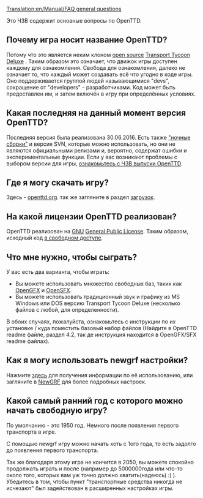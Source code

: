 [[Translation:en/Manual/FAQ general questions]]

{{ru/FAQmenu}}

Это ЧЗВ содержит основные вопросы по OpenTTD.

==Почему игра носит название OpenTTD?==
Потому что это является неким клоном [http://www.opensource.org/ open source] [[ru/Archive/OpenTTD/Transport Tycoon Deluxe|Transport Tycoon Deluxe]] .
Таким образом это означает, что движок игры доступен каждому для ознакомления.  Свобода для ознакомления, далеко не означает то, что каждый может создавать всё что угодно в коде игры. Оно поддерживается группой людей называющимися "devs", сокращение от "developers" - разработчиками.  Код может быть предоставлен им, и затем включён в игру при определённых условиях.

==Какая последняя на данный момент версия OpenTTD?==
Последняя версия {{en/Version}} была реализована 30.06.2016. Есть также [[en/unsorted/Nightly build|"ночные сборки"]] и версия SVN, которые можно использовать, но они не являются официальными релизами и, вероятно, содержат ошибки и экспериментальные функции. Если у вас возникают проблемы с выбором версии для игры, [[ru/Archive/Other/ЧЗВ выпуски OpenTTD|ознакомьтесь с ЧЗВ выпуски OpenTTD]].

==Где я могу скачать игру?==
Здесь - [http://www.openttd.org/download-stable openttd.org]. так же загляните в раздел [[en/Manual/Download|загрузок]].

==На какой лицензии OpenTTD реализован?==
OpenTTD реализован на [http://www.gnu.org/ GNU] [http://www.gnu.org/copyleft/gpl.html General Public License].  Таким образом, исходный код [[ru/Development/Часто задаваемые вопросы разработчика#Как мне получить SVN-версию?|в свободном доступе]].

==Что мне нужно, чтобы сыграть?==
У вас есть два варианта, чтобы играть:
* Вы можете использовать множество свободных баз, таких как [http://dev.openttdcoop.org/projects/opengfx OpenGFX ] и [http://dev.openttdcoop.org/projects/opensfx OpenSFX ].
* Вы можете использовать традиционный звук и графику из MS Windows или DOS версию Transport Tycoon Deluxe (несколько файлов с любой, для определенности).
В обоих случаях, пожалуйста, ознакомьтесь с инструкции по их установке / куда поместить базовый набор файлов (Найдите в OpenTTD readme файле, раздел 4.2, так де инструкция находится в OpenGFX/SFX readme файлах).

==Как я могу использовать newgrf  настройки?==
Нажмите [[ru/Manual/ЧЗВ NewGRF|здесь]] для получения информации по её использованию, или загляните в [[ru/Manual/NewGRF|NewGRF]] для более подробных настроек.

==Какой самый ранний год с которого можно начать свободную игру?==
По умолчанию - это 1950 год. Немного после появления первого транспорта в игре.

С помощью newgrf игру можно начать хоть с 1ого года, то есть задолго до появления первого транспорта.

Так же благодаря этому игра не кончится в 2050, вы можете спокойно продолжать играть и после (например до 5000000года или что-то около того, которых вам уж точно должно хватить(надеюсь) :) ). Убедитесь в том, чтобы пункт "транспортные средства никогда не исчезают" был задействован в расширенных настройках игры.